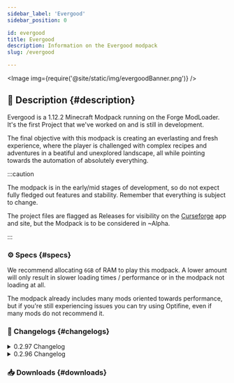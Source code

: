 ```yaml
---
sidebar_label: 'Evergood'
sidebar_position: 0

id: evergood
title: Evergood
description: Information on the Evergood modpack
slug: /evergood

---
```




<Image img={require('@site/static/img/evergoodBanner.png')} />

## 📑 Description {#description}

Evergood is a 1.12.2 Minecraft Modpack running on the Forge ModLoader. It's the first Project that we've worked on and is still in development.

The final objective with this modpack is creating an everlasting and fresh experience, where the player is challenged with complex recipes and adventures in a beatiful and unexplored landscape, all while pointing towards the automation of absolutely everything.

:::caution

The modpack is in the early/mid stages of development, so do not expect fully fledged out features and stability. Remember that everything is subject to change.

The project files are flagged as Releases for visibility on the [Curseforge](https://www.curseforge.com/minecraft/modpacks/evergood) app and site, but the Modpack is to be considered in ~Alpha.

:::

### ⚙️ Specs {#specs}

We recommend allocating `6GB` of RAM to play this modpack. A lower amount will only result in slower loading times / performance or in the modpack not loading at all.  

The modpack already includes many mods oriented towards performance, but if you're still experiencing issues you can try using Optifine, even if many mods do not recommend it.

### 📰 Changelogs {#changelogs}

<details>
    <summary>0.2.97 Changelog</summary>
    <Changelog project = "evergood" version= "0297"></Changelog>
</details>

<details>
    <summary>0.2.96 Changelog</summary>
    <Changelog project = "evergood" version = "0296"></Changelog>
</details>

### 📥 Downloads {#downloads}

<Download type = "modpacks" project = "evergood"></Download>
